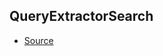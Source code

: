 ## QueryExtractorSearch



- [Source](https://github.com/Androz2091/discord-player/blob/e52c3ab/packages/discord-player/src/types/types.ts#L210)
